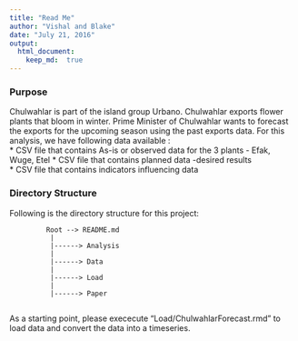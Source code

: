 ```yaml
---
title: "Read Me"
author: "Vishal and Blake"
date: "July 21, 2016"
output: 
  html_document:
    keep_md:  true
---
```


### **Purpose**    
Chulwahlar is part of the island group Urbano. Chulwahlar exports flower plants that bloom in winter. Prime Minister of Chulwahlar wants to forecast the exports for the upcoming season using the past exports data. For this analysis, we have following data available :  
  * CSV file that contains As-is or observed data for the 3 plants - Efak, Wuge, Etel 
  * CSV file that contains planned data -desired results  
  * CSV file that contains indicators influencing data
  
### **Directory Structure**  
Following is the directory structure for this project:  
  
             Root --> README.md
              |
              |------> Analysis  
              | 
              |------> Data
              |
              |------> Load    
              |
              |------> Paper    
              
  
As a starting point, please exececute "Load/ChulwahlarForecast.rmd" to load data and convert the data into a timeseries.  


###